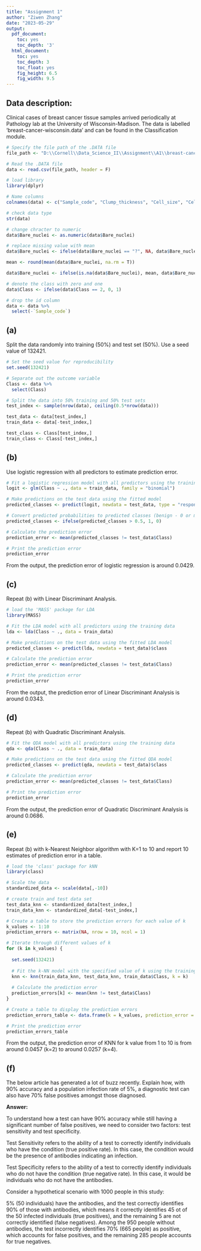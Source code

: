 ---
title: "Assignment 1"
author: "Ziwen Zhang"
date: "2023-05-29"
output:
  pdf_document:
    toc: yes
    toc_depth: '3'
  html_document:
    toc: yes
    toc_depth: 3
    toc_float: yes
    fig_height: 6.5
    fig_width: 9.5
---

## Data description: 

Clinical cases of breast cancer tissue samples arrived periodically at Pathology lab at the University of Wisconsin-Madison. The data is labelled 'breast-cancer-wisconsin.data' and can be found in the Classification module.

```{r, echo=TRUE, results='hide', warning=FALSE, message=FALSE}
# Specify the file path of the .DATA file
file_path <- "D:\\Cornell\\Data_Science_II\\Assignment\\A1\\breast-cancer-wisconsin.data"

# Read the .DATA file
data <- read.csv(file_path, header = F)

# load library
library(dplyr)

# Name columns
colnames(data) <- c("Sample_code", "Clump_thickness", "Cell_size", "Cell_shape", "Marginal_adhesion", "SE_cell_size", "Bare_nuclei", "Bland_chromatin","Normal_nucleoli", "Mitoses", "Class")

# check data type
str(data)

# change chracter to numeric
data$Bare_nuclei <- as.numeric(data$Bare_nuclei)

# replace missing value with mean
data$Bare_nuclei <- ifelse(data$Bare_nuclei == "?", NA, data$Bare_nuclei)

mean <- round(mean(data$Bare_nuclei, na.rm = T))

data$Bare_nuclei <- ifelse(is.na(data$Bare_nuclei), mean, data$Bare_nuclei)

# denote the class with zero and one
data$Class <- ifelse(data$Class == 2, 0, 1)

# drop the id column
data <- data %>%
  select(-`Sample_code`)
```

## (a)

Split the data randomly into training (50%) and test set (50%). Use a seed value of 132421.

```{r}
# Set the seed value for reproducibility
set.seed(132421)

# Separate out the outcome variable
Class <- data %>%
  select(Class)

# Split the data into 50% training and 50% test sets
test_index <- sample(nrow(data), ceiling(0.5*nrow(data)))

test_data <- data[test_index,]
train_data <- data[-test_index,]

test_class <- Class[test_index,]
train_class <- Class[-test_index,]
```

## (b)

Use logistic regression with all predictors to estimate prediction error.

```{r, warning=FALSE}
# Fit a logistic regression model with all predictors using the training data
logit <- glm(Class ~ ., data = train_data, family = "binomial")

# Make predictions on the test data using the fitted model
predicted_classes <- predict(logit, newdata = test_data, type = "response")

# Convert predicted probabilities to predicted classes (benign - 0 or malignant - 1)
predicted_classes <- ifelse(predicted_classes > 0.5, 1, 0)

# Calculate the prediction error
prediction_error <- mean(predicted_classes != test_data$Class)

# Print the prediction error
prediction_error
```
From the output, the prediction error of logistic regression is around 0.0429.


## (c)

Repeat (b) with Linear Discriminant Analysis.

```{r, warning=FALSE, message=FALSE}
# load the 'MASS' package for LDA
library(MASS)

# Fit the LDA model with all predictors using the training data
lda <- lda(Class ~ ., data = train_data)

# Make predictions on the test data using the fitted LDA model
predicted_classes <- predict(lda, newdata = test_data)$class

# Calculate the prediction error
prediction_error <- mean(predicted_classes != test_data$Class)

# Print the prediction error
prediction_error
```

From the output, the prediction error of Linear Discriminant Analysis is around 0.0343.


## (d)

Repeat (b) with Quadratic Discriminant Analysis.

```{r, warning=FALSE}
# Fit the QDA model with all predictors using the training data
qda <- qda(Class ~ ., data = train_data)

# Make predictions on the test data using the fitted QDA model
predicted_classes <- predict(qda, newdata = test_data)$class

# Calculate the prediction error
prediction_error <- mean(predicted_classes != test_data$Class)

# Print the prediction error
prediction_error
```

From the output, the prediction error of Quadratic Discriminant Analysis is around 0.0686.

## (e)

Repeat (b) with k-Nearest Neighbor algorithm with K=1 to 10 and report 10 estimates of prediction error in a table.

```{r, warning=FALSE}
# load the 'class' package for kNN
library(class)

# Scale the data
standardized_data <- scale(data[,-10])

# create train and test data set
test_data_knn <- standardized_data[test_index,]
train_data_knn <- standardized_data[-test_index,]

# Create a table to store the prediction errors for each value of k
k_values <- 1:10
prediction_errors <- matrix(NA, nrow = 10, ncol = 1)

# Iterate through different values of k
for (k in k_values) {
  
  set.seed(132421)
  
  # Fit the k-NN model with the specified value of k using the training data
  knn <- knn(train_data_knn, test_data_knn, train_data$Class, k = k)
  
  # Calculate the prediction error
  prediction_errors[k] <- mean(knn != test_data$Class)
}

# Create a table to display the prediction errors
prediction_errors_table <- data.frame(k = k_values, prediction_error = prediction_errors)

# Print the prediction error
prediction_errors_table

```

From the output, the prediction error of KNN for k value from 1 to 10 is from around 0.0457 (k=2) to around 0.0257 (k=4).


## (f)

The below article has generated a lot of buzz recently. Explain how, with 90% accuracy and a population infection rate of 5%, a diagnostic test can also have 70% false positives amongst those diagnosed.

**Answer: **

To understand how a test can have 90% accuracy while still having a significant number of false positives, we need to consider two factors: test sensitivity and test specificity.

Test Sensitivity refers to the ability of a test to correctly identify individuals who have the condition (true positive rate). In this case, the condition would be the presence of antibodies indicating an infection.

Test Specificity refers to the ability of a test to correctly identify individuals who do not have the condition (true negative rate). In this case, it would be individuals who do not have the antibodies.

Consider a hypothetical scenario with 1000 people in this study:

5% (50 individuals) have the antibodies, and the test correctly identifies 90% of those with antibodies, which means it correctly identifies 45 ot of the 50 infected individuals (true positives), and the remaining 5 are not correctly identified (false negatives). Among the 950 people without antibodies, the test incorrectly identifies 70% (665 people) as positive, which accounts for false positives, and the remaining 285 people accounts for true negatives.